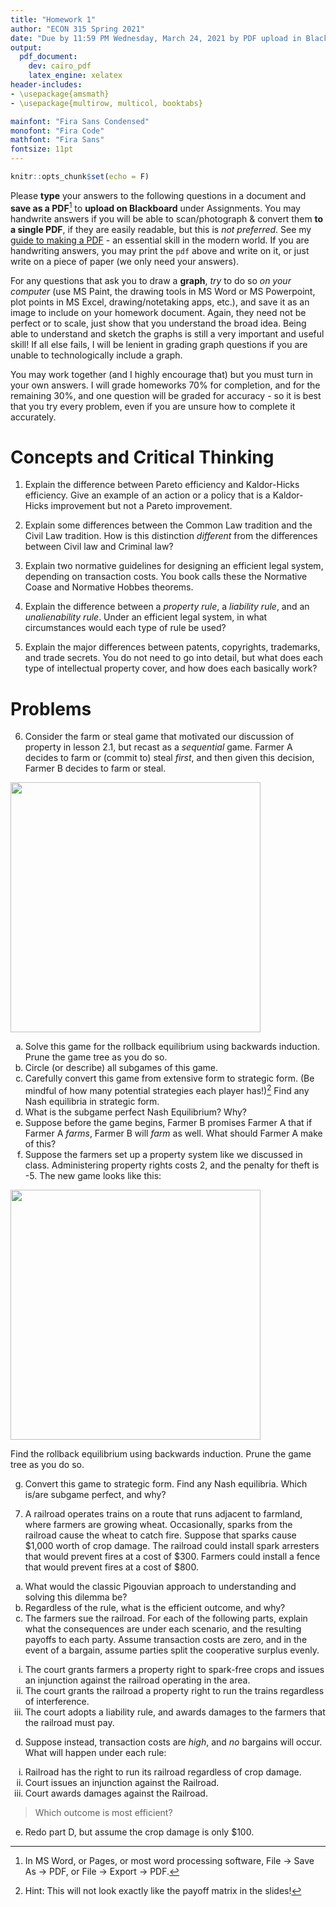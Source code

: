 ```yaml
---
title: "Homework 1"
author: "ECON 315 Spring 2021"
date: "Due by 11:59 PM Wednesday, March 24, 2021 by PDF upload in Blackboard Assignments"
output:
  pdf_document:
    dev: cairo_pdf
    latex_engine: xelatex
header-includes:
- \usepackage{amsmath}
- \usepackage{multirow, multicol, booktabs}

mainfont: "Fira Sans Condensed"
monofont: "Fira Code"
mathfont: "Fira Sans"
fontsize: 11pt
---
```


```r
knitr::opts_chunk$set(echo = F)
```

Please **type** your answers to the following questions in a document and **save as a PDF**^[In MS Word, or Pages, or most word processing software, File -> Save As -> PDF, or File -> Export -> PDF.] to **upload on Blackboard** under Assignments. You may handwrite answers if you will be able to scan/photograph & convert them **to a single PDF**, if they are easily readable, but this is *not preferred*. See my [guide to making a PDF](/resources/#how-to-make-a-pdf-for-submitting-assignments) - an essential skill in the modern world. If you are handwriting answers, you may print the `pdf` above and write on it, or just write on a piece of paper (we only need your answers).

For any questions that ask you to draw a **graph**, *try* to do so *on your computer* (use MS Paint, the drawing tools in MS Word or MS Powerpoint, plot points in MS Excel, drawing/notetaking apps, etc.), and save it as an image to include on your homework document. Again, they need not be perfect or to scale, just show that you understand the broad idea. Being able to understand and sketch the graphs is still a very important and useful skill! If all else fails, I will be lenient in grading graph questions if you are unable to technologically include a graph. 

You may work together (and I highly encourage that) but you must turn in your own answers. I will grade homeworks 70% for completion, and for the remaining 30%, and one question will be graded for accuracy - so it is best that you try every problem, even if you are unsure how to complete it accurately.

\clearpage

# Concepts and Critical Thinking

1. Explain the difference between Pareto efficiency and Kaldor-Hicks efficiency. Give an example of an action or a policy that is a Kaldor-Hicks improvement but not a Pareto improvement.

\vspace{3in}

2. Explain some differences between the Common Law tradition and the Civil Law tradition. How is this distinction *different* from the differences between Civil law and Criminal law?

\clearpage

3. Explain two normative guidelines for designing an efficient legal system, depending on transaction costs. You book calls these the Normative Coase and Normative Hobbes theorems.

\vspace{3in}

4. Explain the difference between a *property rule*, a *liability rule*, and an *unalienability rule*. Under an efficient legal system, in what circumstances would each type of rule be used?

\clearpage

5. Explain the major differences between patents, copyrights, trademarks, and trade secrets. You do not need to go into detail, but what does each type of intellectual property cover, and how does each basically work?

\clearpage

# Problems

6. Consider the farm or steal game that motivated our discussion of property in lesson 2.1, but recast as a *sequential* game. Farmer A decides to farm or (commit to) steal *first*, and then given this decision, Farmer B decides to farm or steal.

![](../images/lawhwgame.png){width=400px}

a. Solve this game for the rollback equilibrium using backwards induction. Prune the game tree as you do so.
b. Circle (or describe) all subgames of this game.
c. Carefully convert this game from extensive form to strategic form. (Be mindful of how many potential strategies each player has!)^[Hint: This will not look exactly like the payoff matrix in the slides!] Find any Nash equilibria in strategic form.
d. What is the subgame perfect Nash Equilibrium? Why?
e. Suppose before the game begins, Farmer B promises Farmer A that if Farmer A *farms*, Farmer B will *farm* as well. What should Farmer A make of this?
f. Suppose the farmers set up a property system like we discussed in class. Administering property rights costs 2, and the penalty for theft is -5. The new game looks like this:

![](../images/lawhwgame3.png){width=400px}

Find the rollback equilibrium using backwards induction. Prune the game tree as you do so.

g. Convert this game to strategic form. Find any Nash equilibria. Which is/are subgame perfect, and why?

\clearpage

7. A railroad operates trains on a route that runs adjacent to farmland, where farmers are growing wheat. Occasionally, sparks from the railroad cause the wheat to catch fire. Suppose that sparks cause $1,000 worth of crop damage. The railroad could install spark arresters that would prevent fires at a cost of $300. Farmers could install a fence that would prevent fires at a cost of $800.

a. What would the classic Pigouvian approach to understanding and solving this dilemma be?
b. Regardless of the rule, what is the efficient outcome, and why?
c. The farmers sue the railroad. For each of the following parts, explain what the consequences are under each scenario, and the resulting payoffs to each party. Assume transaction costs are zero, and in the event of a bargain, assume parties split the cooperative surplus evenly.

(i) The court grants farmers a property right to spark-free crops and issues an injunction against the railroad operating in the area.
(ii) The court grants the railroad a property right to run the trains regardless of interference.
(iii) The court adopts a liability rule, and awards damages to the farmers that the railroad must pay.

d. Suppose instead, transaction costs are *high*, and *no* bargains will occur. What will happen under each rule:

(i) Railroad has the right to run its railroad regardless of crop damage.
(ii) Court issues an injunction against the Railroad.
(iii) Court awards damages against the Railroad.

> Which outcome is most efficient?

e. Redo part D, but assume the crop damage is only $100.